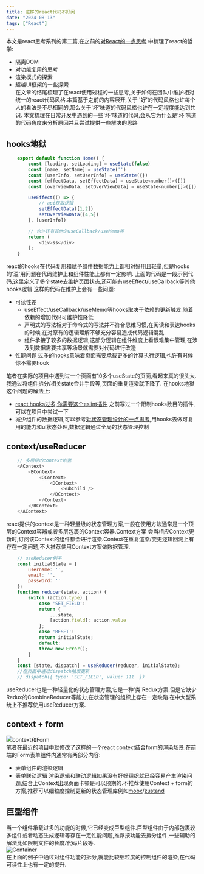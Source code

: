```yaml
---
title: 这样的react代码不好闻
date: "2024-08-13"
tags: ["React"]
---
```


本文是react思考系列的第二篇,在之前的[对React的一点思考](https://icantunderstand.github.io/blogNew/blog/react/thinkingInReact)
中梳理了react的哲学:
* 隔离DOM
* 对功能复用的思考
* 渲染模式的探索
* 超越UI框架的一些探索  
在文章的结尾梳理了在react使用过程的一些思考,关于如何在团队中维护相对统一的react代码风格.本篇基于之前的内容展开,关于
'好'的代码风格也许每个人的看法是不尽相同的,那么关于'坏'味道的代码风格也许在一定程度能达到共识.
本文梳理在日常开发中遇到的一些'坏'味道的代码,会从它为什么是'坏'味道的代码角度来分析原因并且尝试提供一些解决的思路

## hooks地狱
```javascript
    export default function Home() {
        const [loading, setLoading] = useState(false)
        const [name, setName] = useState('')
        const [userInfo, setUserInfo] = useState({})
        const [effectData, setEffectData] = useState<number[]>([])
        const [overviewData, setOverViewData] = useState<number[]>([])

        useEffect(() => {
            // api获取逻辑
            setEffectData([1,2])
            setOverViewData([4,5])
        }, [userInfo])

        // 也许还有其他的useCallback/useMemo等
        return (
            <div>ss</div>
        );
    }
```

react的hooks在代码复用和赋予组件数据能力上都相对好用且轻量,但是hooks的'滥'用问题在代码维护上和组件性能上都有一定影响.
上面的代码是一段示例代码,这里定义了多个state去维护页面状态,还可能有useEffect/useCallback等其他hooks逻辑.这样的代码在维护上会有一些问题:
* 可读性差 
    * useEffect/useCallback/useMemo等hooks取决于依赖的更新触发.随着依赖的增加代码可维护性降低
    * 声明式的写法相对于命令式的写法并不符合思维习惯,在阅读和表达hooks的时候,在对原有的逻辑理解不够充分容易造成代码逻辑混乱.
    * 组件承接了较多的数据逻辑,这部分逻辑在组件维度上看很难集中管理,在涉及到数据需要共享等场景就需要对代码进行改造
* 性能问题 过多的hooks意味着页面需要承载更多的计算执行逻辑,也许有时候你不需要hook  

笔者在实际的项目中遇到过一个页面有10多个useState的页面,看起来真的很头大.我通过将组件拆分/相关state合并手段等,页面的重复渲染就下降了.
在hooks地狱这个问题的解法上:
* [react hooks过多,你需要这个eslint插件](https://icantunderstand.github.io/blogNew/blog/frontEndTool/eslitPlugin) 之前写过一个限制hooks数目的插件,可以在项目中尝试一下
* 减少组件的数据逻辑,可以参考[对状态管理设计的一点思考](https://icantunderstand.github.io/blogNew/blog/react/store),用hooks去做可复用的能力和ui状态处理,数据逻辑通过全局的状态管理控制


## context/useReducer 

```javascript 
    // 多层级的context嵌套
    <AContext>
        <BContext>
            <CContext>
                <DContext>
                    <SubChild />
                </DContext>
            </Context>
        </BContext>           
    </AContext>
```
react提供的context是一种轻量级的状态管理方案,一般在使用方法通常是一个顶层的Context容器或者多层包裹的Context容器.Context方案
会当相应Context更新时,订阅该Context的组件都会进行渲染.Context在重复渲染/变更逻辑回溯上有存在一定问题,不大推荐使用Context方案做数据管理.

```javascript
    // useReducer例子
    const initialState = {
        username: '',
        email: '',
        password: ''
    };
    function reducer(state, action) {
        switch (action.type) {
            case 'SET_FIELD':
            return {
                ...state,
                [action.field]: action.value
            };
            case 'RESET':
            return initialState;
            default:
            throw new Error();
        }
    }
    const [state, dispatch] = useReducer(reducer, initialState);
    //在页面中通过dispatch触发更新
    // dispatch({ type: 'SET_FIELD', value: 111  })
```
useReducer也是一种轻量化的状态管理方案,它是一种'类'Redux方案.但是它缺少Redux的CombineReducer等能力,在状态管理的组织上存在一定缺陷.在中大型系统上不推荐使用useReducer方案.

## context + form  
![context和Form](/static/images/reactStatic/reactAntiPattern/contextWithForm.jpg)  
笔者在最近的项目中就修改了这样的一个react context结合form的渲染场景.在前端的Form表单组件内通常有两部分内容:
* 表单组件的渲染逻辑
* 表单联动逻辑
渲染逻辑和联动逻辑如果没有好好组织就已经容易产生渲染问题,结合上Context出现页面卡顿是可以预期的.不推荐使用Context + form的方案,推荐可以细粒度控制更新的状态管理库例如[mobx](https://mobx.js.org/README.html)/[zustand](https://docs.pmnd.rs/zustand/getting-started/introduction)

## 巨型组件
当一个组件承载过多的功能的时候,它已经变成巨型组件.巨型组件由于内部包裹较多组件或者动态生成逻辑等存在一定性能问题,推荐按功能去拆分组件,一些辅助的解法比如限制文件的长度/代码片段等.  
![Container](/static/images/reactStatic/reactAntiPattern/container.jpg)  
在上面的例子中通过对组件功能的拆分,就能比较细粒度的控制组件的渲染,在代码可读性上也有一定的提升.






